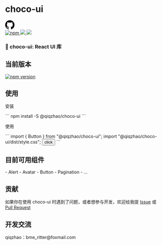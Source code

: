 
<Meta title="Choco UI handbook" />

<div style={{ display: "flex", alignItems: "center", gap: "10px" }}>
  <h1>choco-ui</h1>
  <a href="https://github.com/choco-ui/choco-ui" target="__blank">
    <svg
      viewBox="0 0 24 24"
      width="30"
      height="30"
      fill="none"
      xmlns="http://www.w3.org/2000/svg"
    >
      <path
        fillRule="evenodd"
        clipRule="evenodd"
        d="M12 0C5.37 0 0 5.37 0 12c0 5.31 3.435 9.795 8.205 11.385c.6.105.825-.255.825-.57c0-.285-.015-1.23-.015-2.235c-3.015.555-3.795-.735-4.035-1.41c-.135-.345-.72-1.41-1.23-1.695c-.42-.225-1.02-.78-.015-.795c.945-.015 1.62.87 1.845 1.23c1.08 1.815 2.805 1.305 3.495.99c.105-.78.42-1.305.765-1.605c-2.67-.3-5.46-1.335-5.46-5.925c0-1.305.465-2.385 1.23-3.225c-.12-.3-.54-1.53.12-3.18c0 0 1.005-.315 3.3 1.23c.96-.265 1.98-.395 3-.395s2.04.13 3 .395c2.295-1.545 3.3-1.23 3.3-1.23c.66 1.65.24 2.88.12 3.18c.765.84 1.23 1.905 1.23 3.225c0 4.605-2.805 5.625-5.475 5.925c.435.375.81 1.095.81 2.22c0 1.605-.015 2.895-.015 3.3c0 .315.225.69.825.57A12.02 12.02 0 0 0 24 12c0-6.63-5.37-12-12-12Z"
        fill="#000"
      />
    </svg>
  </a>
</div>

<div>
  <a href="https://www.npmjs.com/package/@qiqzhao/choco-ui" title="npm">
    <img
      src="https://img.shields.io/npm/dm/choco-ui.svg?style=for-the-badge"
      alt="npm"
    />
  </a>

<a href="https://isitmaintained.com/project/choco-ui/choco-ui">
  <img src="https://img.shields.io/github/issues/choco-ui/choco-ui.svg?style=for-the-badge" />
</a>

  <a href="https://github.com/choco-ui/choco-ui">
    <img src="https://img.shields.io/github/stars/choco-ui/choco-ui.svg?style=for-the-badge" />
  </a>
</div>

<h3 style={{ margin: "16px 0" }}>🍫 choco-ui: React UI 库</h3>

<h2>当前版本</h2>
<div>
  <a href="https://badge.fury.io/js/choco-ui" title="npm">
    <img
      src="https://img.shields.io/npm/v/choco-ui.svg?style=for-the-badge"
      alt="npm version"
    />
  </a>
</div>

<h2>使用</h2>
<div>
  <p>安装</p>
  ```
  npm install -S @qiqzhao/choco-ui
  ```

  <p>使用</p>
  ```
  import { Button } from "@qiqzhao/choco-ui";
  import "@qiqzhao/choco-ui/dist/style.css";

  <Button type="primary">
    <span>click</span>
  </Button>
  ```
</div>

<h2>目前可用组件</h2>
<div>
  - Alert
  - Avatar
  - Button
  - Pagination
  - ...
</div>

<h2>贡献</h2>
<div>
  如果你在使用 choco-ui 时遇到了问题，或者想参与开发，欢迎给我提
  <a href="https://github.com/choco-ui/choco-ui/issues">Issue</a> 或
  <a href="https://github.com/choco-ui/choco-ui/pulls">Pull Request</a>
</div>

<h2>开发交流</h2>
<div>qiqzhao：bme_ritter@foxmail.com</div>

<style></style>
